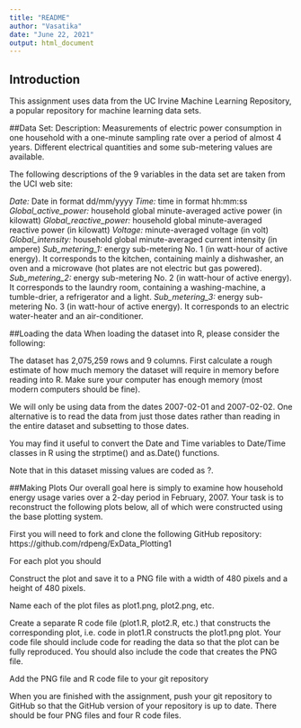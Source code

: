 ---
title: "README"
author: "Vasatika"
date: "June 22, 2021"
output: html_document
---

## Introduction
This assignment uses data from the UC Irvine Machine Learning Repository, a popular repository for machine learning data sets.

##Data Set: 
Description: Measurements of electric power consumption in one household with a one-minute sampling rate over a period of almost 4 years. Different electrical quantities and some sub-metering values are available.

The following descriptions of the 9 variables in the data set are taken from the UCI web site:

*Date:* Date in format dd/mm/yyyy
*Time:* time in format hh:mm:ss
*Global_active_power:* household global minute-averaged active power (in kilowatt)
*Global_reactive_power:* household global minute-averaged reactive power (in kilowatt)
*Voltage:* minute-averaged voltage (in volt)
*Global_intensity:* household global minute-averaged current intensity (in ampere)
*Sub_metering_1:* energy sub-metering No. 1 (in watt-hour of active energy). It corresponds to the kitchen, containing mainly a dishwasher, an oven and a microwave (hot plates are not electric but gas powered).
*Sub_metering_2:* energy sub-metering No. 2 (in watt-hour of active energy). It corresponds to the laundry room, containing a washing-machine, a tumble-drier, a refrigerator and a light.
*Sub_metering_3:* energy sub-metering No. 3 (in watt-hour of active energy). It corresponds to an electric water-heater and an air-conditioner.

##Loading the data
When loading the dataset into R, please consider the following:

The dataset has 2,075,259 rows and 9 columns. First calculate a rough estimate of how much memory the dataset will require in memory before reading into R. Make sure your computer has enough memory (most modern computers should be fine).

We will only be using data from the dates 2007-02-01 and 2007-02-02. One alternative is to read the data from just those dates rather than reading in the entire dataset and subsetting to those dates.

You may find it useful to convert the Date and Time variables to Date/Time classes in R using the strptime() and as.Date() functions.

Note that in this dataset missing values are coded as ?.

##Making Plots
Our overall goal here is simply to examine how household energy usage varies over a 2-day period in February, 2007. Your task is to reconstruct the following plots below, all of which were constructed using the base plotting system.

First you will need to fork and clone the following GitHub repository: https://github.com/rdpeng/ExData_Plotting1

For each plot you should

Construct the plot and save it to a PNG file with a width of 480 pixels and a height of 480 pixels.

Name each of the plot files as plot1.png, plot2.png, etc.

Create a separate R code file (plot1.R, plot2.R, etc.) that constructs the corresponding plot, i.e. code in plot1.R constructs the plot1.png plot. Your code file should include code for reading the data so that the plot can be fully reproduced. You should also include the code that creates the PNG file.

Add the PNG file and R code file to your git repository

When you are finished with the assignment, push your git repository to GitHub so that the GitHub version of your repository is up to date. There should be four PNG files and four R code files.
